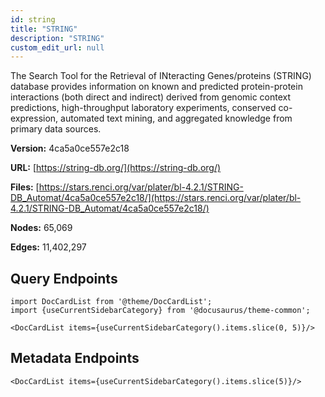 ```yaml
---
id: string
title: "STRING"
description: "STRING"
custom_edit_url: null
---
```





The Search Tool for the Retrieval of INteracting Genes/proteins (STRING) database provides information on known and predicted protein-protein interactions (both direct and indirect) derived from genomic context predictions, high-throughput laboratory experiments, conserved co-expression, automated text mining, and aggregated knowledge from primary data sources.

**Version:** 4ca5a0ce557e2c18

**URL:** [https://string-db.org/](https://string-db.org/)

**Files:** [https://stars.renci.org/var/plater/bl-4.2.1/STRING-DB_Automat/4ca5a0ce557e2c18/](https://stars.renci.org/var/plater/bl-4.2.1/STRING-DB_Automat/4ca5a0ce557e2c18/)

**Nodes:** 65,069

**Edges:** 11,402,297






## Query Endpoints
```mdx-code-block
import DocCardList from '@theme/DocCardList';
import {useCurrentSidebarCategory} from '@docusaurus/theme-common';

<DocCardList items={useCurrentSidebarCategory().items.slice(0, 5)}/>
```

## Metadata Endpoints    
```mdx-code-block
<DocCardList items={useCurrentSidebarCategory().items.slice(5)}/>
```
      